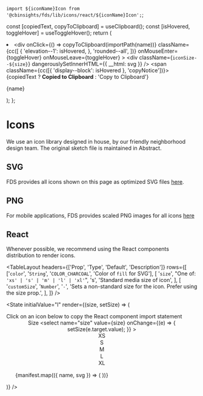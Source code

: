 
  `import ${iconName}Icon from '@cbinsights/fds/lib/icons/react/${iconName}Icon';`;

  const [copiedText, copyToClipboard] = useClipboard();
  const [isHovered, toggleHover] = useToggleHover();
  return (
    <li>
      <div
        onClick={() => copyToClipboard(importPath(name))}
        className={cc([
          {
            'elevation--1': isHovered,
          },
          'rounded--all',
        ])}
        onMouseEnter={toggleHover}
        onMouseLeave={toggleHover}
      >
        <div className={`iconSize--${size}`} dangerouslySetInnerHTML={{ __html: svg }} />
        <span className={cc([{ 'display--block': isHovered }, 'copyNotice'])}>
          {copiedText ? <b>Copied to Clipboard</b> : 'Copy to Clipboard'}
        </span>
        <p className="wrap--singleLine--truncate type--data">{name}</p>
      </div>
    </li>
  );
};

<Meta title="Icons/Icons" />

# Icons

We use an icon library designed in house, by our friendly neighborhood design team. The
original sketch file is maintained in Abstract.

## SVG

FDS provides all icons shown on this page as optimized SVG files <a href="https://unpkg.com/browse/@cbinsights/fds/lib/icons/svg/">here</a>.

## PNG

For mobile applications, FDS provides scaled PNG images for all icons <a href="https://unpkg.com/browse/@cbinsights/fds/lib/icons/png/">here</a>

## React

Whenever possible, we recommend using the React components distribution to render icons.

<TableLayout
  headers={['Prop', 'Type', 'Default', 'Description']}
  rows={[
    ['`color`', '`String`', '`COLOR_CHARCOAL`', 'Color of `fill` for SVG'],
    [
      '`size`',
      "One of: `'xs' | 's' | 'm' | 'l' | 'xl'`",
      's',
      'Standard media size of icon',
    ],
    [
      '`customSize`',
      '`Number`',
      '`-`',
      'Sets a non-standard size for the icon. Prefer using the size prop.',
    ],
  ]}
/>

<State
  initialValue="l"
  render={(size, setSize) => (
    <section>
      <div className="bgColor--haze padding--y--s padding--x--m rounded--all">
        <Flex>
          <FlexItem align="center">
            Click on an icon below to copy the React component import statement
          </FlexItem>
          <FlexItem align="center" shrink>
            <div className="border--left padding--left">
              <label
                className="type--data flush--bottom display--inlineBlock padding--right--s"
                htmlFor="size"
              >
                Size
              </label>
              <select
                name="size"
                value={size}
                onChange={(e) => {
                  setSize(e.target.value);
                }}
              >
                <option value="xs">XS</option>
                <option value="s">S</option>
                <option value="m">M</option>
                <option value="l">L</option>
                <option value="xl">XL</option>
              </select>
            </div>
          </FlexItem>
        </Flex>
      </div>
      <ul className="resetList iconList">
        {manifest.map(({ name, svg }) => (
          <Icon name={name} svg={svg} size={size} />
        ))}
      </ul>
    </section>
  )}
/>
